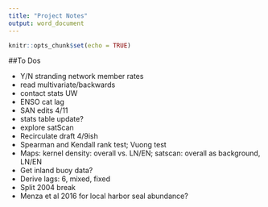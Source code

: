 ```yaml
---
title: "Project Notes"
output: word_document
---
```


```r
knitr::opts_chunk$set(echo = TRUE)
```

##To Dos

- Y/N stranding network member rates
- read multivariate/backwards
- contact stats UW
- ENSO cat lag
- SAN edits 4/11
- stats table update?
- explore satScan
- Recirculate draft 4/9ish
- Spearman and Kendall rank test; Vuong test
- Maps: kernel density: overall vs. LN/EN; satscan: overall as background, LN/EN
- Get inland buoy data?
- Derive lags: 6, mixed, fixed
- Split 2004 break
- Menza et al 2016 for local harbor seal abundance?
